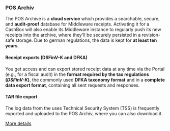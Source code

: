 ### POS Archiv

The POS Archive is a **cloud service** which provides a searchable, secure, and **audit-proof** database for Middleware receipts. Activating it for a CashBox will also enable its Middleware instance to regularly push its new receipts into the archive, where they'll be securely persisted in a revision-safe storage. Due to german regulations, the data is kept for **at least ten years**.

#### Receipt exports (DSFinV-K and DFKA)
You get access and can export stored receipt data at any time via the Portal (e.g., for a fiscal audit) in the **format required by the tax regulations (_DSFinV-K_)**, the commonly used **DFKA taxonomy format** and in a **complete data export format**, containing all sent requests and responses.

#### TAR file export
The log data from the uses Technical Security System (TSS) is frequently exported and uploaded to the POS Archiv, where you can also download it.

[More details](https://fiskaltrust.de/produkte/)